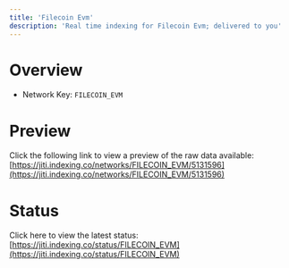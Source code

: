 ```yaml
---
title: 'Filecoin Evm'
description: 'Real time indexing for Filecoin Evm; delivered to you'
---
```


# Overview
- Network Key: `FILECOIN_EVM`

# Preview
Click the following link to view a preview of the raw data available: [https://jiti.indexing.co/networks/FILECOIN_EVM/5131596](https://jiti.indexing.co/networks/FILECOIN_EVM/5131596)

# Status
Click here to view the latest status: [https://jiti.indexing.co/status/FILECOIN_EVM](https://jiti.indexing.co/status/FILECOIN_EVM)
